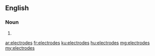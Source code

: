 ==English==

===Noun===
{{head|en|noun plural form}}

# {{plural of|electrode|lang=en}}

[[ar:electrodes]]
[[fr:electrodes]]
[[ku:electrodes]]
[[hu:electrodes]]
[[mg:electrodes]]
[[my:electrodes]]
